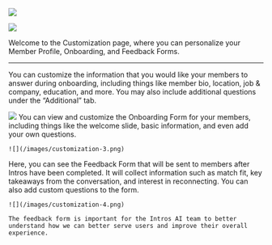 ![](/images/customization-1.png)

![](/images/customization-2.png)

Welcome to the Customization page, where you can personalize your Member Profile, Onboarding, and Feedback Forms.

---

<Tabs>
  <Tab title="Member Profile">
    You can customize the information that you would like your members to answer during onboarding, including things like member bio,            location, job & company, education, and more. You may also include additional questions under the “Additional” tab.

   ![](/images/customization-1.png)
  </Tab>
  <Tab title="Onboarding Form">
   You can view and customize the Onboarding Form for your members, including things like the welcome slide, basic information, and even add your own questions.

    ![](/images/customization-3.png)
  </Tab>
  <Tab title="Feedback Form">
    Here, you can see the Feedback Form that will be sent to members after Intros have been completed. It will collect information such as       match fit, key takeaways from the conversation, and interest in reconnecting. You can also add custom questions to the form.

    ![](/images/customization-4.png)

    The feedback form is important for the Intros AI team to better understand how we can better serve users and improve their overall           experience.
  </Tab>
</Tabs>
